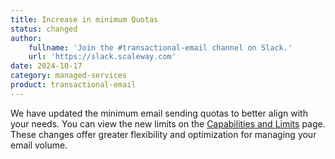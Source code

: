 ```yaml
---
title: Increase in minimum Quotas
status: changed
author:
    fullname: 'Join the #transactional-email channel on Slack.'
    url: 'https://slack.scaleway.com'
date: 2024-10-17
category: managed-services
product: transactional-email
---
```


We have updated the minimum email sending quotas to better align with your needs. You can view the new limits on the [Capabilities and Limits](
https://www.scaleway.com/en/docs/managed-services/transactional-email/reference-content/tem-capabilities-and-limits/)  page. These changes offer greater flexibility and optimization for managing your email volume.


